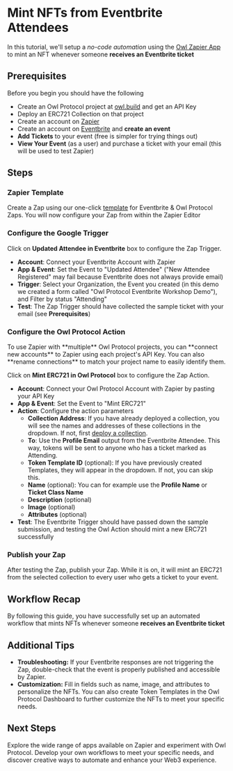 # Mint NFTs from Eventbrite Attendees


In this tutorial, we'll setup a _no-code automation_ using the [Owl Zapier App](https://zapier.com/apps/owl-protocol-ca19902/integrations) to mint an NFT whenever someone **receives an Eventbrite ticket**

## Prerequisites

Before you begin you should have the following
* Create an Owl Protocol project at [owl.build](https://owl.build) and get an API Key
* Deploy an ERC721 Collection on that project
* Create an account on [Zapier](https://zapier.com)
* Create an account on [Eventbrite](https://www.eventbrite.com) and **create an event**
* **Add Tickets** to your event (free is simpler for trying things out)
* **View Your Event** (as a user) and purchase a ticket with your email (this will be used to test Zapier)

## Steps
<Steps>

### Zapier Template

Create a Zap using our one-click [template](https://zapier.com/app/editor/template/1728704) for Eventbrite & Owl Protocol Zaps. You will now configure your Zap from within the Zapier Editor

<Screenshot src={start} alt="start" />

### Configure the Google Trigger
Click on **Updated Attendee in Eventbrite** box to configure the Zap Trigger.
* **Account**: Connect your Eventbrite Account with Zapier
* **App & Event**: Set the Event to "Updated Attendee" ("New Attendee Registered" may fail because Eventbrite does not always provide email)
* **Trigger**: Select your Organization, the Event you created (in this demo we created a form called "Owl Protocol Eventbrite Workshop Demo"), and Filter by status "Attending"
* **Test**: The Zap Trigger should have collected the sample ticket with your email (see **Prerequisites**)

<Screenshot src={trigger} alt="trigger" />


### Configure the Owl Protocol Action
<Callout>
To use Zapier with **multiple** Owl Protocol projects, you can **connect new accounts** to Zapier using each project's API Key. You can also **rename connections** to match your project name to easily identify them.
</Callout>

Click on **Mint ERC721 in Owl Protocol** box to configure the Zap Action.

* **Account**: Connect your Owl Protocol Account with Zapier by pasting your API Key
* **App & Event**: Set the Event to "Mint ERC721"
* **Action**: Configure the action parameters
    * **Collection Address**: If you have already deployed a collection, you will see the names and addresses of these collections in the dropdown. If not, first [deploy a collection](/dashboard-docs/deploy-collection).
    * **To**: Use the **Profile Email** output from the Eventbrite Attendee. This way, tokens will be sent to anyone who has a ticket marked as Attending.
    * **Token Template ID** (optional): If you have previously created Templates, they will appear in the dropdown. If not, you can skip this.
    * **Name** (optional): You can for example use the **Profile Name** or **Ticket Class Name**
    * **Description** (optional)
    * **Image** (optional)
    * **Attributes** (optional)
* **Test**: The Eventbrite Trigger should have passed down the sample submission, and testing the Owl Action should mint a new ERC721 successfully


<Screenshot src={action} alt="action" />

### Publish your Zap
After testing the Zap, publish your Zap. While it is on, it will mint an ERC721 from the selected collection to every user who gets a ticket to your event.

<Screenshot src={success} alt="success" />


</Steps>

## Workflow Recap

By following this guide, you have successfully set up an automated workflow that mints NFTs whenever someone **receives an Eventbrite ticket**

## Additional Tips

-   **Troubleshooting:** If your Eventbrite responses are not triggering the Zap, double-check that the event is properly published and accessible by Zapier.
-   **Customization:** Fill in fields such as name, image, and attributes to personalize the NFTs. You can also create Token Templates in the Owl Protocol Dashboard to further customize the NFTs to meet your specific needs.

## Next Steps

Explore the wide range of apps available on Zapier and experiment with Owl Protocol. Develop your own workflows to meet your specific needs, and discover creative ways to automate and enhance your Web3 experience.
